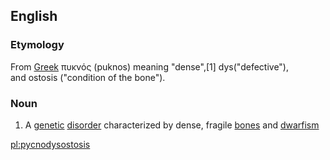 ==English==

===Etymology===
From [[Greek language|Greek]] πυκνός (puknos) meaning "dense",[1] dys("defective"), and ostosis ("condition of the bone").

===Noun===
{{en-noun|pycnodysostoses}}

# {{context|medicine|lang=en}} A [[genetic]] [[disorder]] characterized by dense, fragile [[bone]]s and [[dwarfism]]

[[pl:pycnodysostosis]]